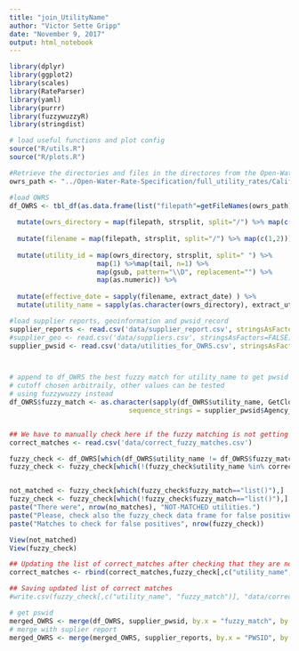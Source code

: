 ```yaml
---
title: "join_UtilityName"
author: "Victor Sette Gripp"
date: "November 9, 2017"
output: html_notebook
---
```


```r
library(dplyr)
library(ggplot2)
library(scales)
library(RateParser)
library(yaml)
library(purrr)
library(fuzzywuzzyR)
library(stringdist)
```

```r

# load useful functions and plot config
source("R/utils.R")
source("R/plots.R")

#Retrieve the directories and files in the directores from the Open-Water-Specification-File directory
owrs_path <- "../Open-Water-Rate-Specification/full_utility_rates/California";

#load OWRS
df_OWRS <- tbl_df(as.data.frame(list("filepath"=getFileNames(owrs_path)), stringsAsFactors=FALSE)) %>% 
  
  mutate(owrs_directory = map(filepath, strsplit, split="/") %>% map(c(1,1))) %>%
  
  mutate(filename = map(filepath, strsplit, split="/") %>% map(c(1,2))) %>%
  
  mutate(utility_id = map(owrs_directory, strsplit, split=" ") %>%  
                      map(1) %>%map(tail, n=1) %>%
                      map(gsub, pattern="\\D", replacement="") %>%
                      map(as.numeric)) %>%
  
  mutate(effective_date = sapply(filename, extract_date) ) %>% 
  mutate(utility_name = sapply(as.character(owrs_directory), extract_utility_name) )

```


```r
#load supplier reports, geoinformation and pwsid_record
supplier_reports <- read.csv('data/supplier_report.csv', stringsAsFactors=FALSE)
#supplier_geo <- read.csv('data/suppliers.csv', stringsAsFactors=FALSE)
supplier_pwsid <- read.csv('data/utilities_for_OWRS.csv', stringsAsFactors = FALSE)



# append to df_OWRS the best fuzzy match for utility_name to get pwsid
# cutoff chosen arbitraily, other values can be tested
# using fuzzywuzzy instead
df_OWRS$fuzzy_match <- as.character(sapply(df_OWRS$utility_name, GetCloseMatches,
                              sequence_strings = supplier_pwsid$Agency_Name, n=1L, cutoff = 0.85))


## We have to manually check here if the fuzzy matching is not getting "no matches" (list()) or false positives.
correct_matches <- read.csv('data/correct_fuzzy_matches.csv')

fuzzy_check <- df_OWRS[which(df_OWRS$utility_name != df_OWRS$fuzzy_match),]
fuzzy_check <- fuzzy_check[which(!(fuzzy_check$utility_name %in% correct_matches$utility_name)), ]


not_matched <- fuzzy_check[which(fuzzy_check$fuzzy_match=="list()"),]
fuzzy_check <- fuzzy_check[which(!fuzzy_check$fuzzy_match=="list()"),]
paste("There were", nrow(no_matches), "NOT-MATCHED utilities.")
paste("Please, check also the fuzzy_check data frame for false positives.")
paste("Matches to check for false positives", nrow(fuzzy_check))

View(not_matched)
View(fuzzy_check)

## Updating the list of correct_matches after checking that they are not false positives
correct_matches <- rbind(correct_matches,fuzzy_check[,c("utility_name", "fuzzy_match")] )

## Saving updated list of correct matches
#write.csv(fuzzy_check[,c("utility_name", "fuzzy_match")], "data/correct_fuzzy_matches.csv",  row.names=FALSE)

```

```r
# get pswid
merged_OWRS <- merge(df_OWRS, supplier_pwsid, by.x = "fuzzy_match", by.y = "Agency_Name", all.x=TRUE, all.y=FALSE)
# merge with suplier report
merged_OWRS <- merge(merged_OWRS, supplier_reports, by.x = "PWSID", by.y = "report_pwsid", all.x=TRUE, all.y=FALSE)
```






